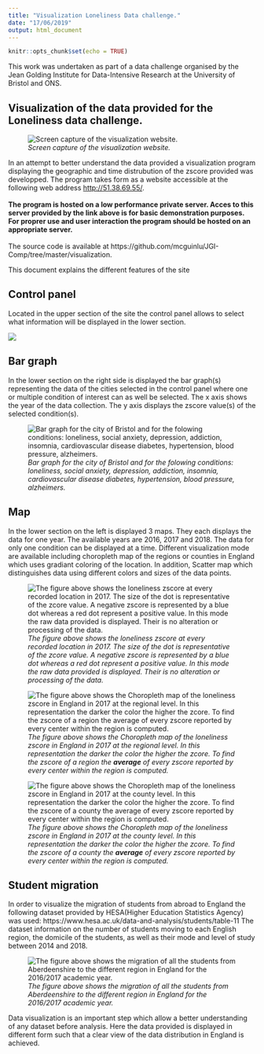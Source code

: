 ---
title: "Visualization Loneliness Data challenge."
date: "17/06/2019"
output: html_document
---

```{r setup, include=FALSE}
knitr::opts_chunk$set(echo = TRUE)
```

This work was undertaken as part of a data challenge organised by the Jean Golding Institute for Data-Intensive Research at the University of Bristol and ONS.

## Visualization of the data provided for the Loneliness data challenge.

![_Screen capture of the visualization website._](figures/capture_global.png)

In an attempt to better understand the data provided a visualization program displaying the geographic and time distrubution of the zscore provided was developped. The program takes form as a website accessible at the following web address <http://51.38.69.55/>.
<br>
<br>
**The program is hosted on a low performance private server. Acces to this server provided by the link above is for basic demonstration purposes. For proprer use and user interaction the program should be hosted on an appropriate server.**
<br>
<br>
The source code is available at https://github.com/mcguinlu/JGI-Comp/tree/master/visualization.

This document explains the different features of the site

## Control panel
Located in the upper section of the site the control panel allows to select what information will be displayed in the lower section.

![](figures/control_panel.png)



## Bar graph
In the lower section on the right side is displayed the bar graph(s) representing the data of the cities selected in the control panel where one or multiple condition of interest can as well be selected. The x axis shows the year of the data collection. The y axis displays the zscore value(s) of the selected condition(s).    

![_Bar graph for the city of Bristol and for the folowing conditions: loneliness, social anxiety, depression, addiction, insomnia, cardiovascular disease diabetes, hypertension, blood pressure, alzheimers._](figures/capture_bar_graph.png)


## Map
In the lower section on the left is displayed 3 maps. They each displays the data for one year. The available years are 2016, 2017 and 2018. The data for only one condition can be displayed at a time. Different visualization mode are available including choropleth map of the regions or counties in England which uses gradiant coloring of the location. In addition, Scatter map which distinguishes data using different colors and sizes of the data points.

![_The figure above shows the loneliness zscore at every recorded location in 2017. The size of the dot is representative of the zcore value. A negative zscore is represented by a blue dot whereas a red dot represent a positive value. In this mode the raw data provided is displayed. Their is no alteration or processing of the data._ ](figures/capture_scatter_map.png)


![_The figure above shows the Choropleth map of the loneliness zscore in England in 2017 at the regional level. In this representation the darker the color the higher the zcore. To find the zscore of a region the **average** of every  zscore reported by every center within the region is computed._](figures/capture_choropleth_r_map.png)

![_The figure above shows the Choropleth map of the loneliness zscore in England in 2017 at the county level. In this representation the darker the color the higher the zcore. To find the zscore of a county the **average** of every  zscore reported by every center within the region is computed._](figures/capture_choropleth_c_map.png)

## Student migration
In order to visualize the migration of students from abroad to England the following dataset provided by HESA(Higher Education Statistics Agency) was used: https://www.hesa.ac.uk/data-and-analysis/students/table-11
The dataset information on the number of students moving to each English region, the domicile of the students, as well as their mode and level of study between 2014 and 2018.

![_The figure above shows the migration of all the students from Aberdeenshire to the different region in England for the 2016/2017 academic year._](figures/capture_choropleth_mig_map.png)




Data visualization is an important step which allow a better understanding of any dataset before analysis. Here the data provided is displayed in different form such that a clear view of the data distribution in England is achieved.  
